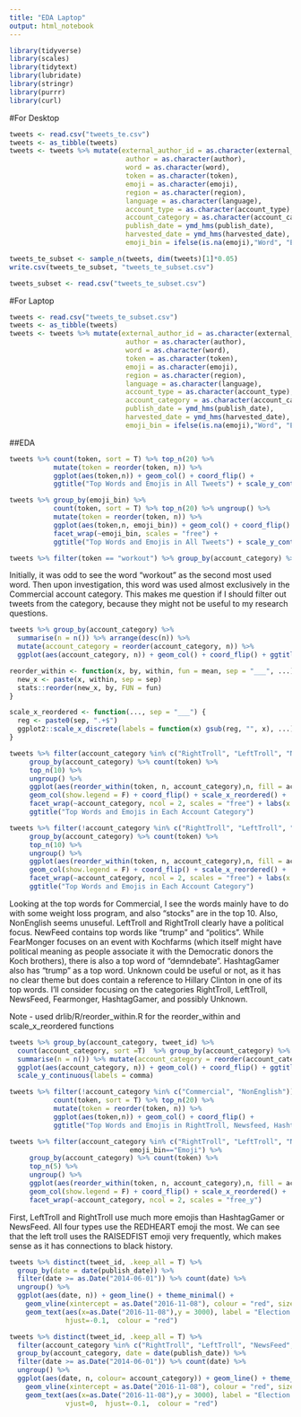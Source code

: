```yaml
---
title: "EDA Laptop"
output: html_notebook
---
```


```r
library(tidyverse)
library(scales)
library(tidytext)
library(lubridate)
library(stringr)
library(purrr)
library(curl)
```

#For Desktop
```r
tweets <- read.csv("tweets_te.csv")
tweets <- as_tibble(tweets)
tweets <- tweets %>% mutate(external_author_id = as.character(external_author_id), 
                             author = as.character(author),
                             word = as.character(word),
                             token = as.character(token),
                             emoji = as.character(emoji),
                             region = as.character(region),
                             language = as.character(language),
                             account_type = as.character(account_type),
                             account_category = as.character(account_category),
                             publish_date = ymd_hms(publish_date),
                             harvested_date = ymd_hms(harvested_date),
                             emoji_bin = ifelse(is.na(emoji),"Word", "Emoji"))
```


```r
tweets_te_subset <- sample_n(tweets, dim(tweets)[1]*0.05)
write.csv(tweets_te_subset, "tweets_te_subset.csv")
```

```r
tweets_subset <- read.csv("tweets_te_subset.csv")
```


#For Laptop
```r
tweets <- read.csv("tweets_te_subset.csv")
tweets <- as_tibble(tweets)
tweets <- tweets %>% mutate(external_author_id = as.character(external_author_id), 
                             author = as.character(author),
                             word = as.character(word),
                             token = as.character(token),
                             emoji = as.character(emoji),
                             region = as.character(region),
                             language = as.character(language),
                             account_type = as.character(account_type),
                             account_category = as.character(account_category),
                             publish_date = ymd_hms(publish_date),
                             harvested_date = ymd_hms(harvested_date),
                             emoji_bin = ifelse(is.na(emoji),"Word", "Emoji"))

```



##EDA

```r
tweets %>% count(token, sort = T) %>% top_n(20) %>% 
           mutate(token = reorder(token, n)) %>%
           ggplot(aes(token,n)) + geom_col() + coord_flip() +
           ggtitle("Top Words and Emojis in All Tweets") + scale_y_continuous(labels = comma)
```

```r
tweets %>% group_by(emoji_bin) %>%
           count(token, sort = T) %>% top_n(20) %>% ungroup() %>%
           mutate(token = reorder(token, n)) %>%
           ggplot(aes(token,n, emoji_bin)) + geom_col() + coord_flip() +
           facet_wrap(~emoji_bin, scales = "free") +
           ggtitle("Top Words and Emojis in All Tweets") + scale_y_continuous(labels = comma)
```


```r
tweets %>% filter(token == "workout") %>% group_by(account_category) %>% count(token, sort = T)
```

Initially, it was odd to see the word "workout" as the second most used word. Then upon investigation, this word was used almost exclusively in the Commercial account category. This makes me question if I should filter out tweets from the category, because they might not be useful to my research questions.


```r
tweets %>% group_by(account_category) %>% 
  summarise(n = n()) %>% arrange(desc(n)) %>% 
  mutate(account_category = reorder(account_category, n)) %>%
  ggplot(aes(account_category, n)) + geom_col() + coord_flip() + ggtitle("Number of Words and Emojis by Account   Category") + scale_y_continuous(labels = comma)
```



```r
reorder_within <- function(x, by, within, fun = mean, sep = "___", ...) {
  new_x <- paste(x, within, sep = sep)
  stats::reorder(new_x, by, FUN = fun)
}

scale_x_reordered <- function(..., sep = "___") {
  reg <- paste0(sep, ".+$")
  ggplot2::scale_x_discrete(labels = function(x) gsub(reg, "", x), ...)
}

```

```r
tweets %>% filter(account_category %in% c("RightTroll", "LeftTroll", "NewsFeed", "HashtagGamer")) %>%
     group_by(account_category) %>% count(token) %>% 
     top_n(10) %>%
     ungroup() %>%
     ggplot(aes(reorder_within(token, n, account_category),n, fill = account_category)) + 
     geom_col(show.legend = F) + coord_flip() + scale_x_reordered() +
     facet_wrap(~account_category, ncol = 2, scales = "free") + labs(x = "token")
     ggtitle("Top Words and Emojis in Each Account Category")
```

```r
tweets %>% filter(!account_category %in% c("RightTroll", "LeftTroll", "NewsFeed", "HashtagGamer")) %>%
     group_by(account_category) %>% count(token) %>% 
     top_n(10) %>%
     ungroup() %>%
     ggplot(aes(reorder_within(token, n, account_category),n, fill = account_category)) + 
     geom_col(show.legend = F) + coord_flip() + scale_x_reordered() +
     facet_wrap(~account_category, ncol = 2, scales = "free") + labs(x = "token")
     ggtitle("Top Words and Emojis in Each Account Category")
```

Looking at the top words for Commercial, I see the words mainly have to do with some weight loss program, and also "stocks" are in the top 10. Also, NonEnglish seems unuseful. LeftTroll and RightTroll clearly have a political focus. NewFeed contains top words like "trump" and "politics". While FearMonger focuses on an event with Kochfarms (which itself might have political meaning as people associate it with the Democratic donors the Koch brothers),  there is also a top word of "demndebate". HashtagGamer also has "trump" as a top word. Unknown could be useful or not, as it has no clear theme but does contain a reference to Hillary Clinton in one of its top words.  I'll consider focusing on the categories RightTroll, LeftTroll, NewsFeed, Fearmonger, HashtagGamer, and possibly Unknown.

Note - used drlib/R/reorder_within.R for the reorder_within and scale_x_reordered functions   
   
   
```r
tweets %>% group_by(account_category, tweet_id) %>% 
  count(account_category, sort =T)  %>% group_by(account_category) %>%
  summarise(n = n()) %>% mutate(account_category = reorder(account_category, n)) %>%
  ggplot(aes(account_category, n)) + geom_col() + coord_flip() + ggtitle("Number of Tweets by Account Category") + 
  scale_y_continuous(labels = comma)
```



```r
tweets %>% filter(!account_category %in% c("Commercial", "NonEnglish")) %>%
           count(token, sort = T) %>% top_n(20) %>% 
           mutate(token = reorder(token, n)) %>%
           ggplot(aes(token,n)) + geom_col() + coord_flip() +
           ggtitle("Top Words and Emojis in RightTroll, Newsfeed, HashtagGamer, Fearmonger, Unknown")
```


```r
tweets %>% filter(account_category %in% c("RightTroll", "LeftTroll", "NewsFeed", "HashtagGamer"),  
                              emoji_bin=="Emoji") %>%
     group_by(account_category) %>% count(token) %>% 
     top_n(5) %>%
     ungroup() %>%
     ggplot(aes(reorder_within(token, n, account_category),n, fill = account_category)) + 
     geom_col(show.legend = F) + coord_flip() + scale_x_reordered() +
     facet_wrap(~account_category, ncol = 2, scales = "free_y")
```
First, LeftTroll and RightTroll use much more emojis than HashtagGamer or NewsFeed. All four types use the REDHEART emoji the most. We can see that the left troll uses the RAISEDFIST emoji very frequently, which makes sense as it has connections to black history.



```r
tweets %>% distinct(tweet_id, .keep_all = T) %>% 
  group_by(date = date(publish_date)) %>% 
  filter(date >= as.Date("2014-06-01")) %>% count(date) %>% 
  ungroup() %>% 
  ggplot(aes(date, n)) + geom_line() + theme_minimal() +
    geom_vline(xintercept = as.Date("2016-11-08"), colour = "red", size = 1, linetype =4) +
    geom_text(aes(x=as.Date("2016-11-08"),y = 3000), label = "Election Day", size=3, angle=0, vjust=0,  
              hjust=-0.1,  colour = "red")
```


```r
tweets %>% distinct(tweet_id, .keep_all = T) %>% 
  filter(account_category %in% c("RightTroll", "LeftTroll", "NewsFeed", "HashtagGamer")) %>%
  group_by(account_category, date = date(publish_date)) %>% 
  filter(date >= as.Date("2014-06-01")) %>% count(date) %>% 
  ungroup() %>% 
  ggplot(aes(date, n, colour= account_category)) + geom_line() + theme_minimal() +
    geom_vline(xintercept = as.Date("2016-11-08"), colour = "red", size = 1, linetype =4) +
    geom_text(aes(x=as.Date("2016-11-08"),y = 3000), label = "Election Day", size=3, angle=0, 
              vjust=0,  hjust=-0.1,  colour = "red")
```